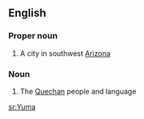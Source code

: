 ==English==

===Proper noun===
{{wikipedia}}
{{en-proper noun}}

# A city in southwest [[Arizona]]

===Noun===
{{en-noun|s|-}}

# The [[Quechan]] people and language

[[sr:Yuma]]